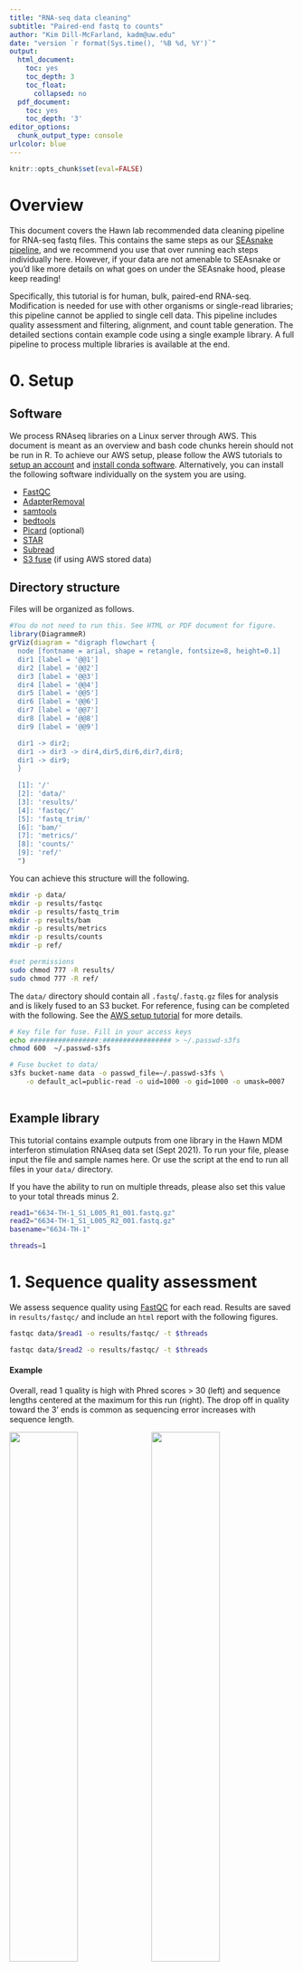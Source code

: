 ```yaml
---
title: "RNA-seq data cleaning"
subtitle: "Paired-end fastq to counts"
author: "Kim Dill-McFarland, kadm@uw.edu"
date: "version `r format(Sys.time(), '%B %d, %Y')`"
output:
  html_document:
    toc: yes
    toc_depth: 3
    toc_float:
      collapsed: no
  pdf_document:
    toc: yes
    toc_depth: '3'
editor_options:
  chunk_output_type: console
urlcolor: blue
---
```


```r
knitr::opts_chunk$set(eval=FALSE)
```

# Overview

This document covers the Hawn lab recommended data cleaning pipeline for RNA-seq fastq files. This contains the same steps as our [SEAsnake pipeline](seasnake), and we recommend you use that over running each steps individually here. However, if your data are not amenable to SEAsnake or you'd like more details on what goes on under the SEAsnake hood, please keep reading!

Specifically, this tutorial is for human, bulk, paired-end RNA-seq. Modification is needed for use with other organisms or single-read libraries; this pipeline cannot be applied to single cell data. This pipeline includes quality assessment and filtering, alignment, and count table generation. The detailed sections contain example code using a single example library. A full pipeline to process multiple libraries is available at the end.

# 0. Setup
## Software

We process RNAseq libraries on a Linux server through AWS. This document is meant as an overview and bash code chunks herein should not be run in R. To achieve our AWS setup, please follow the AWS tutorials to [setup an account][aws_tut] and [install conda software][conda_tut]. Alternatively, you can install the following software individually on the system you are using.

* [FastQC][FastQC]
* [AdapterRemoval][AdapterRemoval]
* [samtools][samtools]
* [bedtools][bedtools]
* [Picard][Picard] (optional)
* [STAR][STAR]
* [Subread][Subread]
* [S3 fuse][S3 fuse] (if using AWS stored data)

## Directory structure
Files will be organized as follows.

```r
#You do not need to run this. See HTML or PDF document for figure.
library(DiagrammeR)
grViz(diagram = "digraph flowchart {
  node [fontname = arial, shape = retangle, fontsize=8, height=0.1]
  dir1 [label = '@@1']
  dir2 [label = '@@2']
  dir3 [label = '@@3']
  dir4 [label = '@@4']
  dir5 [label = '@@5']
  dir6 [label = '@@6']
  dir7 [label = '@@7']
  dir8 [label = '@@8']
  dir9 [label = '@@9']

  dir1 -> dir2;
  dir1 -> dir3 -> dir4,dir5,dir6,dir7,dir8;
  dir1 -> dir9;
  }
  
  [1]: '/'
  [2]: 'data/'
  [3]: 'results/'
  [4]: 'fastqc/'
  [5]: 'fastq_trim/'
  [6]: 'bam/'
  [7]: 'metrics/'
  [8]: 'counts/'
  [9]: 'ref/'
  ")
```

You can achieve this structure will the following.

```bash

mkdir -p data/
mkdir -p results/fastqc
mkdir -p results/fastq_trim
mkdir -p results/bam
mkdir -p results/metrics
mkdir -p results/counts
mkdir -p ref/

#set permissions
sudo chmod 777 -R results/
sudo chmod 777 -R ref/

```

The `data/` directory should contain all `.fastq`/`.fastq.gz` files for analysis and is likely fused to an S3 bucket. For reference, fusing can be completed with the following. See the [AWS setup tutorial][aws_tut] for more details.

```bash

# Key file for fuse. Fill in your access keys
echo #################:################# > ~/.passwd-s3fs
chmod 600  ~/.passwd-s3fs

# Fuse bucket to data/
s3fs bucket-name data -o passwd_file=~/.passwd-s3fs \
    -o default_acl=public-read -o uid=1000 -o gid=1000 -o umask=0007
    
```

## Example library
This tutorial contains example outputs from one library in the Hawn MDM interferon stimulation RNAseq data set (Sept 2021). To run your file, please input the file and sample names here. Or use the script at the end to run all files in your `data/` directory.

If you have the ability to run on multiple threads, please also set this value to your total threads minus 2. 

```bash

read1="6634-TH-1_S1_L005_R1_001.fastq.gz"
read2="6634-TH-1_S1_L005_R2_001.fastq.gz"
basename="6634-TH-1"

threads=1

```

# 1. Sequence quality assessment

We assess sequence quality using [FastQC][FastQC] for each read. Results are saved in `results/fastqc/` and include an `html` report with the following figures.

```bash

fastqc data/$read1 -o results/fastqc/ -t $threads

fastqc data/$read2 -o results/fastqc/ -t $threads

```

#### Example

Overall, read 1 quality is high with Phred scores > 30 (left) and sequence lengths centered at the maximum for this run (right). The drop off in quality toward the 3' ends is common as sequencing error increases with sequence length.

![](figs/per_base_quality_raw.png){width=49%} ![](figs/sequence_length_distribution_raw.png){width=49%}

There appear to be adapters present in these sequences. Here, FastQC identified the Illumina universal adapters toward the ends of sequences (left). This occurs when your biological sequence is shorter than the read length, and the sequencer goes beyond it into the adapter attaching DNA to the flow cell.

Not all adapters are identified by FastQC, so you can also check for them based on the sequence content (right). Adapters result in low diversity of per base content (*e.g.* percent of reads with each of ACTG at each position). This is seen here at the start of the sequences where the first 10 bp are disproportionately one or two base types.

Note that we do not see low diversity at the ends where we identified the universal adapters. This is because only up to ~25% of sequences have these adapters with the rest containing long enough amplicons to be entirely real data. Thus, per base content is not as impacted as it is with (likely) 100% of sequences having adapters at the start.
 
![](figs/adapter_content_raw.png){width=49%} ![](figs/per_base_sequence_content_raw.png){width=49%}

# 2. Adapter removal and quality filtering
Adapters are trimmed and sequences are quality filtered using [AdapterRemoval][AdapterRemoval]. Trimmed files are saved in `results/fastq_trim`.

In these data, we have both 5' and 3' adapter contamination. Thus, quality filtering includes:

* `--trim5p` trim the 5' end by N base pairs to remove adapters. This value should be equal to where the per base sequence content levels out around 25% for all base types.
* `--adapter1 --adapter2` trim bp that align to known adapter sequences.
* `--maxns` remove sequences with > N ambiguous base
* `--trimqualities --minquality` trim ends until reach base with quality > N
* `--minlength` remove reads < N bp in length

```bash

AdapterRemoval --file1 data/$read1 --file2 data/$read2 \
    --basename results/fastq_trim/$basename --gzip \
    --trim5p 10 --maxns 1 --minlength 15 \
    --trimqualities --minquality 30 \
    --adapter1 AGATCGGAAGAGCACACGTCTGAACTCCAGTCAC \
    --adapter2 AGATCGGAAGAGCGTCGTGTAGGGAAAGAGTGT \
    --threads $threads
    
```

### Alternate adapter filtering
The above code will work for most Hawn data sets. However, you may need to make some modifications.

* If your barcodes are a different length, modify the number of bp trimmed with `--trim5p`. 
* If you do not have barcode contamination, remove the `--trim5p` option.
* If you do not have adapter contamination, the original code will work but you can improve speed by removing the `--adapter1 --adapter2` options.
* If you have different adapters, modify the sequences after `--adapter1 --adapter2`. You can determine adapter sequences for several common library preparations [here][adapters] or by using

  ```bash
  AdapterRemoval --identify-adapters --file1 $read1 --file2 $read2 --threads $threads
  ```

### Re-assess quality
Next, we assess trimmed sequence quality using [FastQC][FastQC] again. Results are saved in `results/fastqc/`.

```bash

fastqc results/fastq_trim/$basename.pair1.truncated.gz -o results/fastqc/ -t $threads
    
fastqc results/fastq_trim/$basename.pair2.truncated.gz -o results/fastqc/ -t $threads

```

#### Example
Read 1 sequence quality is improved and adapters are no longer present in the data.

![](figs/per_base_quality_trim.png){width=49%} ![](figs/sequence_length_distribution_trim.png){width=49%}  
![](figs/adapter_content_trim.png){width=49%}  ![](figs/per_base_sequence_content_trim.png){width=49%}

# 3. Alignment to reference genome
Using [STAR][STAR], we align sequence data to the [GRCh38][GRCh38] reference human genome. Results are saved in `results/bam/`.

### Format reference genome
Look for the latest genome release at <https://ftp.ensembl.org/pub/> and set the release number here.

```bash

number="104"

```

Then, download the reference genome and create an alignment index.

```bash

#Set file structure
mkdir -p ref/release"$number"/STARref
sudo chmod 777 -R ref/

#Download reference
source_url="ftp://ftp.ensembl.org/pub/release-$number"

sudo curl -O --output-dir ref/release"$number"/STARref \
    $source_url/gtf/homo_sapiens/Homo_sapiens.GRCh38.$number.gtf.gz
    
sudo curl -O --output-dir ref/release"$number"/STARref \
    $source_url/fasta/homo_sapiens/dna/Homo_sapiens.GRCh38.dna.primary_assembly.fa.gz

gunzip ref/release"$number"/STARref/*

#Index genome
STAR --runMode genomeGenerate \
     --genomeDir ref/release$number/STARindex \
     --genomeFastaFiles \
        ref/release$number/STARref/Homo_sapiens.GRCh38.dna.primary_assembly.fa \
     --sjdbGTFfile ref/release$number/STARref/Homo_sapiens.GRCh38.$number.gtf \
     --sjdbOverhang 99 \
     --runThreadN $threads

```

#### Hawn lab members:
Check the S3 bucket `human-ref` for the latest release. If it is present, simply fuse this bucket to your `ref/` directory.

```bash

s3fs human-ref ref -o passwd_file=~/.passwd-s3fs \
    -o default_acl=public-read -o uid=1000 -o gid=1000 -o umask=0007
    
```

### Align sequences
Now we align sequences to the reference index and save the alignment in a compressed BAM file sorted by genome position.

```bash

STAR --genomeDir ref/release$number/STARindex \
         --readFilesIn results/fastq_trim/$basename.pair1.truncated.gz \
                       results/fastq_trim/$basename.pair2.truncated.gz \
         --readFilesCommand zcat \
         --outFileNamePrefix results/bam/"$basename"_ \
         --outSAMtype BAM SortedByCoordinate \
         --runThreadN $threads \
         --runRNGseed 8756
         
```

# 4. Alignment quality assessment and filtering
Alignments are filtered with [samtools][samtools] `view` with the following flags. Results are saved in `results/bam/`. If you require different filtering, Broad has a nice [tool][Btool] for determining flag values.

* `-h` keep header
* `-f 3` keep paired reads where both mapped
* `-F 1284` remove unmapped reads, non-primary alignments, and PCR duplicates
* `-q 30` remove alignments with MAPQ < 30

```bash

samtools view results/bam/"$basename"_Aligned.sortedByCoord.out.bam \
      -h -f 3 -F 1284 -q 30 -@ $threads \
      -o results/bam/"$basename"_filter.bam

```

Then, we assess alignment quality before and after filtering with [samtools][samtools] `flagstat`. Results are saved in `results/metrics/`.

```bash

samtools flagstat results/bam/"$basename"_Aligned.sortedByCoord.out.bam \
    -@ $threads > results/metrics/"$basename"_Aligned_flagstat.tsv

samtools flagstat results/bam/"$basename"_filter.bam \
    -@ $threads > results/metrics/"$basename"_filter_flagstat.tsv
    
```

#### Example
`flagstat` results are formatted as total reads passing QC + total reads failing QC. Since we filtered separately with `view` and did not input any QC into `flagstat`, all our failed values should be 0, and we need only look at the first values.

Here, we see that `r 61871001-56417334` sequences were removed during alignment filtering (1). These were mainly secondary alignments (2), unpaired reads (3 compared to totals in 1), and PCR duplicates (4). After filtering, read 1 contains about 56 million reads

Ref | Aligned | Aligned, filtered | Flag
--- | ------- | ----------------- | ----
1   | 61871001 + 0 | 56417334 + 0 | in total (QC-passed reads + QC-failed reads)
2   | 3052746 + 0 | 0 + 0 | secondary
.   | 0 + 0 | 0 + 0 | supplementary
.   | 0 + 0 | 0 + 0 | duplicates
.   | 61871001 + 0 | 56417334 + 0 | mapped (100.00% : N/A)
.   | 58818255 + 0 | 56417334 + 0 | paired in sequencing
.   | 29409871 + 0 | 28208667 + 0 | read1
.   | 29408384 + 0 | 28208667 + 0 | read2
3   | 58816556 + 0 | 56417334 + 0 | properly paired (100.00% : N/A)
3   | 58816556 + 0 | 56417334 + 0 | with itself and mate mapped
4   | 1699 + 0 | 0 + 0 | singletons (0.00% : N/A)
.   | 0 + 0 | 0 + 0 | with mate mapped to a different chr
.   | 0 + 0 | 0 + 0 | with mate mapped to a different chr (mapQ>=5)

### Optional alignment assessment
[Picard][Picard] is another tool useful for assessing alignment quality. [Picard metrics][Pmetric] include median coefficient of variation (CV) of coverage, alignment percentage, etc. While these metrics are useful, this program is very slow and cannot run on multiple threads. Thus, you may wish to skip this assessment for large data sets.

Download Picard reference. **Hawn lab members**, this reference is already in your `ref/` directory if you previously fused to the `human-ref` bucket.

```bash

#Set file structure
mkdir -p ref/PICARDref
sudo chmod 777 -R ref/

#Download reference
sudo curl -O --output-dir ref/PICARDref \
    http://hgdownload.cse.ucsc.edu/goldenPath/hg38/database/refFlat.txt.gz
    
gunzip ref/PICARDref/refFlat.txt.gz

## Remove "chr" in chromosome name to match ensembl alignment using in STAR
sed 's/chr//' ref/PICARDref/refFlat.txt > ref/PICARDref/refFlat.ensembl.txt

```

Then, run Picard `CollectRnaSeqMetrics`. 

*Note: Your Picard executable will have a different file path if you did not install with conda. Also, please update to the latest Picard version as necessary.*

```bash

java -jar ~/apps/anaconda/share/picard-2.26.2-0/picard.jar \
        CollectRnaSeqMetrics \
        REF_FLAT=ref/PICARDref/refFlat.ensembl.txt \
        INPUT=results/bam/"$basename"_Aligned.sortedByCoord.out.bam  \
        OUTPUT=results/metrics/"$basename"_Aligned_picard.tsv \
        ASSUME_SORTED=true STRAND_SPECIFICITY=NONE MINIMUM_LENGTH=500 \
        QUIET=true VERBOSITY=ERROR
        
```

#### Example
Below are all the metrics Picard calculates. We generally only use `MEDIAN_CV_COVERAGE`, which is a measure of coverage with 0 being ideal (no variation in coverage across all genes in the genome) and greater than 1 being poor (lots of variation in coverage).

```r
data.frame(Metric=c("PF_BASES","PF_ALIGNED_BASES","RIBOSOMAL_BASES","CODING_BASES",
                            "UTR_BASES","INTRONIC_BASES","INTERGENIC_BASES","IGNORED_READS",
                            "CORRECT_STRAND_READS","INCORRECT_STRAND_READS",
                            "NUM_R1_TRANSCRIPT_STRAND_READS","NUM_R2_TRANSCRIPT_STRAND_READS",
                            "NUM_UNEXPLAINED_READS","PCT_R1_TRANSCRIPT_STRAND_READS",
                            "PCT_R2_TRANSCRIPT_STRAND_READS","PCT_RIBOSOMAL_BASES",
                            "PCT_CODING_BASES","PCT_UTR_BASES","PCT_INTRONIC_BASES",
                            "PCT_INTERGENIC_BASES","PCT_MRNA_BASES","PCT_USABLE_BASES",
                            "PCT_CORRECT_STRAND_READS","MEDIAN_CV_COVERAGE","MEDIAN_5PRIME_BIAS",
                            "MEDIAN_3PRIME_BIAS","MEDIAN_5PRIME_TO_3PRIME_BIAS",
                            "SAMPLE","LIBRARY","READ_GROUP"),
                     Value=c(8208538047,8133215003,NA,3544622408,2415868363,1890267853,282456379,0,
                             0,0,154837,17949451,994151,0.008553,0.991447,NA,0.435821,0.297037,
                             0.232413,0.034729,0.732858,0.726133,0,0.658344,0.332954,0.159626,
                             1.556895,NA,NA,NA)) %>% 
  dplyr::mutate(Value = ifelse(Value<0.1,format(Value, scientific=FALSE),
                               Value)) %>% 
knitr::kable() %>%
kableExtra::kable_styling(bootstrap_options = "striped", full_width = FALSE,
                          latex_options = "HOLD_position", font_size = 9)
```

# 5. Count table generation
Finally, we count reads in gene exons with [Subread][Subread] `featureCounts`. This function can also explore any sequence type listed in the `gtf` file, though exons are the standard type for differential expression analysis.

```bash

featureCounts -T $threads -g gene_id -t exon -p \
  -a ref/release$number/STARref/Homo_sapiens.GRCh38.$number.gtf \
  -o results/counts/MDM-IFN.featurecounts.tsv \
  results/bam/*filter.bam

```

This counts table is used for subsequent analyses such as differential gene expression, gene module building, gene set enrichment, etc. as seen in the next tutorials.

# Batch script

This bash script will run the above pipeline for all `.fastq` files in a directory. You should complete the setup variables at the beginning specific to your data.

```bash

#!/bin/bash

##### Bulk paired-end RNAseq data cleaning ######

########################################
## Setup
########################################
# Directory names must NOT end in /

project_name="MDM-IFN"
data_dir="data"
threads=30
adapter_length=10
number=104

# Create directory structure
mkdir -p results/fastqc
mkdir -p results/fastq_trim
mkdir -p results/bam
mkdir -p results/metrics
mkdir -p results/counts
mkdir -p ref/

#set permissions
sudo chmod 777 -R results/
sudo chmod 777 -R ref/

########################################
## Quality assessment 1
########################################

for file in $data_dir/*fastq.gz ;
do
  fastqc $file -o results/fastqc/ -t $threads
done

########################################
## Adapter removal
########################################

paste <(ls $data_dir/*R1_001.fastq.gz) \
      <(ls $data_dir/*R2_001.fastq.gz) |

while read file1 file2;
do
  name=$(paste -d '\0' \
            <(echo 'results/fastq_trim/') \
            <(awk -F'[_]S' '{print $1}' <(basename $file1)))
  
  AdapterRemoval --file1 $file1 --file2 $file2 \
    --basename $name --gzip \
    --trim5p $adapter_length --maxns 1 --minlength 15 \
    --trimqualities --minquality 30 \
    --adapter1 AGATCGGAAGAGCACACGTCTGAACTCCAGTCAC \
    --adapter2 AGATCGGAAGAGCGTCGTGTAGGGAAAGAGTGT \
    --threads $threads
done
      
########################################
## Quality assessment 2
########################################

for file in results/fastq_trim/*pair[12].truncated.gz ;
do
  fastqc $file -o results/fastqc/ -t $threads
done
    
########################################
## Alignment reference
########################################

#Set file structure
mkdir -p ref/release"$number"/STARref
sudo chmod 777 -R ref/

#Download reference
sudo curl -O --output-dir ref/release"$number"/STARref \
    ftp://ftp.ensembl.org/pub/release-$number/gtf/homo_sapiens/Homo_sapiens.GRCh38.$number.gtf.gz
    
sudo curl -O --output-dir ref/release"$number"/STARref \
    ftp://ftp.ensembl.org/pub/release-$number/fasta/homo_sapiens/dna/Homo_sapiens.GRCh38.dna.primary_assembly.fa.gz

gunzip ref/release"$number"/STARref/*

#Index genome
STAR --runMode genomeGenerate \
     --genomeDir ref/release$number/STARindex \
     --genomeFastaFiles \
        ref/release$number/STARref/Homo_sapiens.GRCh38.dna.primary_assembly.fa \
     --sjdbGTFfile ref/release$number/STARref/Homo_sapiens.GRCh38.$number.gtf \
     --sjdbOverhang 99 \
     --runThreadN $threads

#Move log file to within reference directory
mv Log.out ref/release$number/STARindex/

########################################
## Alignment
########################################
paste <(ls results/fastq_trim/*.pair1.truncated.gz) \
      <(ls results/fastq_trim/*.pair2.truncated.gz) |

while read file1 file2;
do
    echo "Aligning" $(basename  -- "$file1");
    
    name=$(paste -d '\0' \
            <(echo 'results/bam/') \
            <(awk -F'[.]pair' '{print $1}' <(basename $file1)) \
            <(echo '_'))
    
    STAR --genomeDir ref/release$number/STARindex \
         --readFilesIn $file1 $file2 \
         --readFilesCommand zcat \
         --outFileNamePrefix $name \
         --outSAMtype BAM SortedByCoordinate \
         --runThreadN $threads \
         --runRNGseed 8756
done

########################################
## Quality filter alignment
########################################

for file in results/bam/*_Aligned.sortedByCoord.out.bam ;
do
  name=$(paste -d '\0' \
            <(echo 'results/bam/') \
            <(awk -F'[_]Aligned' '{print $1}' <(basename $file)) \
            <(echo '_filter.bam'))
  
  samtools view $file -h -f 3 -F 1284 -q 30 -@ $threads > $name
done

########################################
## flagstat
########################################
for file in results/bam/*.bam ;
do
  name=$(paste -d '\0' \
            <(echo 'results/metrics/') \
            <(awk -F'[.]' '{print $1}' <(basename $file)) \
            <(echo '_flagstat.tsv'))
            
  samtools flagstat -@ $threads $file > $name
done

########################################
## Picard
########################################
#Set file structure
mkdir -p ref/PICARDref
sudo chmod 777 -R ref/

#Download reference
sudo curl -O --output-dir ref/PICARDref \
    http://hgdownload.cse.ucsc.edu/goldenPath/hg38/database/refFlat.txt.gz
    
gunzip ref/PICARDref/refFlat.txt.gz

## Remove "chr" in chromosome name to match ensembl alignment using in STAR
sed 's/chr//' ref/PICARDref/refFlat.txt > ref/PICARDref/refFlat.ensembl.txt

for file in results/bam/*sortedByCoord.out.bam ;
do
  name=$(paste -d '\0' \
            <(echo 'results/metrics/') \
            <(awk -F'[.]' '{print $1}' <(basename $file)) \
            <(echo '_picard.tsv'))
            
  
    java -jar ~/apps/anaconda/share/picard-2.26.2-0/picard.jar \
        CollectRnaSeqMetrics \
        REF_FLAT=ref/PICARDref/refFlat.ensembl.txt \
        INPUT=$file OUTPUT=$name \
        ASSUME_SORTED=true STRAND_SPECIFICITY=NONE MINIMUM_LENGTH=500 \
        QUIET=true VERBOSITY=ERROR
done

########################################
## Count reads in genes
########################################

featureCounts -T $threads -g gene_id -t exon -p \
  -a ref/release$number/STARref/Homo_sapiens.GRCh38.$number.gtf \
  -o results/counts/$project_name.featurecounts.tsv \
  results/bam/*filter.bam

################# END ##################

```

[aws_tut]: https://github.com/BIGslu/tutorials/blob/main/AWS/1.AWS_setup_tutorial.pdf
[conda_tut]: https://github.com/BIGslu/tutorials/blob/main/AWS/2.AWS_conda_setup.pdf
[FastQC]: https://www.bioinformatics.babraham.ac.uk/projects/fastqc/
[AdapterRemoval]: https://adapterremoval.readthedocs.io/en/latest/
[adapters]: https://support-docs.illumina.com/SHARE/AdapterSeq/Content/SHARE/AdapterSeq/AdapterSequencesIntro.htm
[samtools]: http://www.htslib.org/
[bedtools]: https://bedtools.readthedocs.io/en/latest/
[Picard]: https://broadinstitute.github.io/picard/
[Pmetric]: https://personal.broadinstitute.org/picard/picard_metric_definitions.html#RnaSeqMetrics
[STAR]: https://github.com/alexdobin/STAR
[GRCh38]: https://www.ncbi.nlm.nih.gov/assembly/GCF_000001405.26/
[Subread]: http://subread.sourceforge.net/
[S3 fuse]: https://github.com/s3fs-fuse/s3fs-fuse
[Btool]: http://broadinstitute.github.io/picard/explain-flags.html
[seasnake]: https://github.com/BIGslu/SEAsnake/blob/main/vignette/SEAsnake_vignette.pdf

